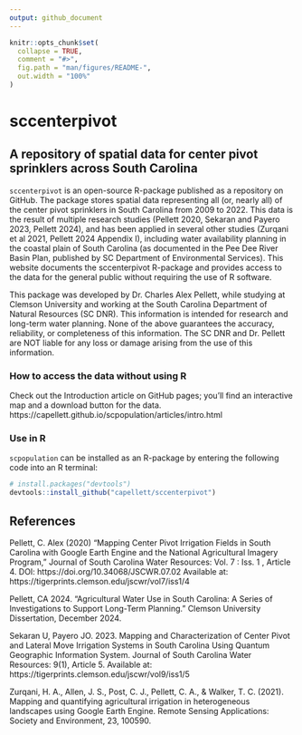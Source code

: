 ```yaml
---
output: github_document
---
```


<!-- README.md is generated from README.Rmd. Please edit that file -->

```r
knitr::opts_chunk$set(
  collapse = TRUE,
  comment = "#>",
  fig.path = "man/figures/README-",
  out.width = "100%"
)
```

# sccenterpivot

<!-- badges: start -->
<!-- badges: end -->

## A repository of spatial data for center pivot sprinklers across South Carolina

`sccenterpivot` is an open-source R-package published as a repository on GitHub. The package stores spatial data representing all (or, nearly all) of the center pivot sprinklers in South Carolina from 2009 to 2022. This data is the result of multiple research studies (Pellett 2020, Sekaran and Payero 2023, Pellett 2024), and has been applied in several other studies (Zurqani et al 2021, Pellett 2024 Appendix I), including water availability planning in the coastal plain of South Carolina (as documented in the Pee Dee River Basin Plan, published by SC Department of Environmental Services). This website documents the sccenterpivot R-package and provides access to the data for the general public without requiring the use of R software.

This package was developed by Dr. Charles Alex Pellett, while studying at Clemson University and working at the South Carolina Department of Natural Resources (SC DNR). This information is intended for research and long-term water planning. None of the above guarantees the accuracy, reliability, or completeness of this information. The SC DNR and Dr. Pellett are NOT liable for any loss or damage arising from the use of this information.

### How to access the data without using R
Check out the Introduction article on GitHub pages; you'll find an interactive map and a download button for the data. 
https://capellett.github.io/scpopulation/articles/intro.html 

### Use in R
`scpopulation` can be installed as an R-package by entering the following code into an R terminal:

```r
# install.packages("devtools")
devtools::install_github("capellett/sccenterpivot")
```

## References

Pellett, C. Alex (2020) "Mapping Center Pivot Irrigation Fields in South Carolina with Google Earth Engine and the National Agricultural Imagery Program," Journal of South Carolina Water Resources: Vol. 7 : Iss. 1 , Article 4. DOI: https://doi.org/10.34068/JSCWR.07.02 Available at: https://tigerprints.clemson.edu/jscwr/vol7/iss1/4

Pellett, CA 2024. "Agricultural Water Use in South Carolina: A Series of Investigations to Support Long-Term Planning." Clemson University Dissertation, December 2024.

Sekaran U, Payero JO. 2023. Mapping and Characterization of Center Pivot and Lateral Move Irrigation Systems in South Carolina Using Quantum Geographic Information System. Journal of South Carolina Water Resources: 9(1), Article 5. Available at: https://tigerprints.clemson.edu/jscwr/vol9/iss1/5 

Zurqani, H. A., Allen, J. S., Post, C. J., Pellett, C. A., & Walker, T. C. (2021). Mapping and quantifying agricultural irrigation in heterogeneous landscapes using Google Earth Engine. Remote Sensing Applications: Society and Environment, 23, 100590.


